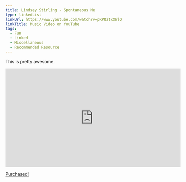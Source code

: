 ```yaml
---
title: Lindsey Stirling - Spontaneous Me
type: linkedList
linkUrl: https://www.youtube.com/watch?v=pRPOztxXWlQ
linkTitle: Music Video on YouTube
tags:
  - Fun
  - Linked
  - Miscellaneous
  - Recommended Resource
---
```


This is pretty awesome.

<p>
    <iframe width="560" height="315" src="http://www.youtube.com/embed/pRPOztxXWlQ?rel=0" frameBorder="0" allowFullScreen=""></iframe>
</p>

[Purchased!](http://itunes.apple.com/us/album/lindsey-stomp-ep/id402671777)
